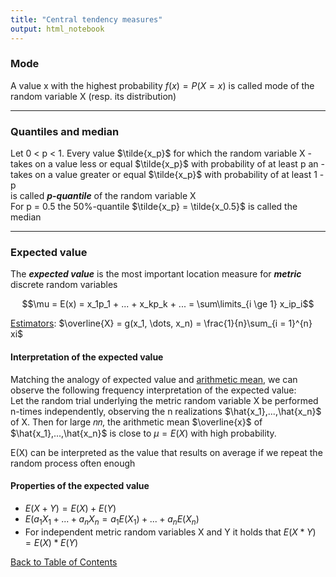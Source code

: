 ```yaml
---
title: "Central tendency measures"
output: html_notebook
---
```


### Mode
A value x with the highest probability $f(x) = P(X = x)$ is called mode of the random variable X (resp. its distribution)

---

### Quantiles and median
Let 0 < p < 1. Every value $\tilde{x_p}$ for which the random variable X
- takes on a value less or equal $\tilde{x_p}$ with probability of at least p an
- takes on a value greater or equal $\tilde{x_p}$ with probability of at least 1 - p <br>
is called ***p-quantile*** of the random variable X <br>
For p = 0.5 the 50%-quantile $\tilde{x_p} = \tilde{x_0.5}$ is called the median

---

### Expected value
The ***expected value*** is the most important location measure for ***metric*** discrete random variables

$$\mu = E(x) = x_1p_1 + ... + x_kp_k + ... = \sum\limits_{i \ge 1} x_ip_i$$

[Estimators](./point_estimation.nb.html): $\overline{X} = g(x_1,  \dots, x_n) = \frac{1}{n}\sum_{i = 1}^{n} xi$

#### Interpretation of the expected value
Matching the analogy of expected value and [arithmetic mean](./centraltendencymeasure.nb.html), we can observe the following frequency interpretation of the expected value: <br>
Let the random trial underlying the metric random variable X be performed n-times independently, observing the n realizations $\hat{x_1},...,\hat{x_n}$ of X.
Then for large 𝑛𝑛, the arithmetic mean $\overline{x}$ of $\hat{x_1},...,\hat{x_n}$ is close to $\mu = E(X)$ with high probability.

E(X) can be interpreted as the value that results on average
if we repeat the random process often enough

#### Properties of the expected value
- $E(X+Y) = E(X) + E(Y)$
- $E(a_1X_1 + ... + a_nX_n = a_1E(X_1) + ... + a_nE(X_n)$
- For independent metric random variables X and Y it holds that $E(X * Y) = E(X) * E(Y)$

[Back to Table of Contents](../)